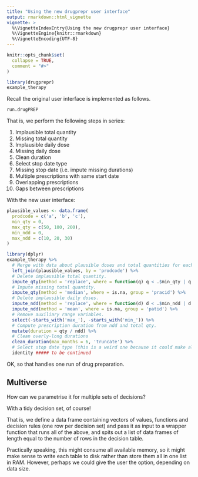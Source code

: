 ```yaml
---
title: "Using the new drugprepr user interface"
output: rmarkdown::html_vignette
vignette: >
  %\VignetteIndexEntry{Using the new drugprepr user interface}
  %\VignetteEngine{knitr::rmarkdown}
  %\VignetteEncoding{UTF-8}
---
```


```r
knitr::opts_chunk$set(
  collapse = TRUE,
  comment = "#>"
)
```

```r
library(drugprepr)
example_therapy
```

Recall the original user interface is implemented as follows.

```r
run.drugPREP
```

That is, we perform the following steps in series:

1. Implausible total quantity
2. Missing total quantity
3. Implausible daily dose
4. Missing daily dose
5. Clean duration
6. Select stop date type
7. Missing stop date (i.e. impute missing durations)
8. Multiple prescriptions with same start date
9. Overlapping prescriptions
10. Gaps between prescriptions

With the new user interface:

```r
plausible_values <- data.frame(
  prodcode = c('a', 'b', 'c'),
  min_qty = 0,
  max_qty = c(50, 100, 200),
  min_ndd = 0,
  max_ndd = c(10, 20, 30)
)
```

```r
library(dplyr)
example_therapy %>%
  # Merge with data about plausible doses and total quantities for each drug.
  left_join(plausible_values, by = 'prodcode') %>%
  # Delete implausible total quantity.
  impute_qty(method = 'replace', where = function(q) q < .$min_qty | q > .$max_qty) %>%
  # Impute missing total quantity.
  impute_qty(method = 'median', where = is.na, group = 'pracid') %>%
  # Delete implausible daily doses.
  impute_ndd(method = 'replace', where = function(d) d < .$min_ndd | d > .$max_ndd) %>%
  impute_ndd(method = 'mean', where = is.na, group = 'patid') %>%
  # Remove auxiliary range variables.
  select(-starts_with('max_'), -starts_with('min_')) %>%
  # Compute prescription duration from ndd and total qty.
  mutate(duration = qty / ndd) %>%
  # Clean overly-long durations
  clean_duration(max_months = 6, 'truncate') %>%
  # Select stop date type (this is a weird one because it could make all previous steps redundant?)
  identity ##### to be continued
```
OK, so that handles one run of drug preparation.

## Multiverse

How can we parametrise it for multiple sets of decisions?

With a tidy decision set, of course!

That is, we define a data frame containing vectors of values, functions and decision rules (one row per decision set) and pass it as input to a wrapper function that runs all of the above, and spits out a list of data frames of length equal to the number of rows in the decision table.

Practically speaking, this might consume all available memory, so it might make sense to write each table to disk rather than store them all in one list in RAM.
However, perhaps we could give the user the option, depending on data size.


